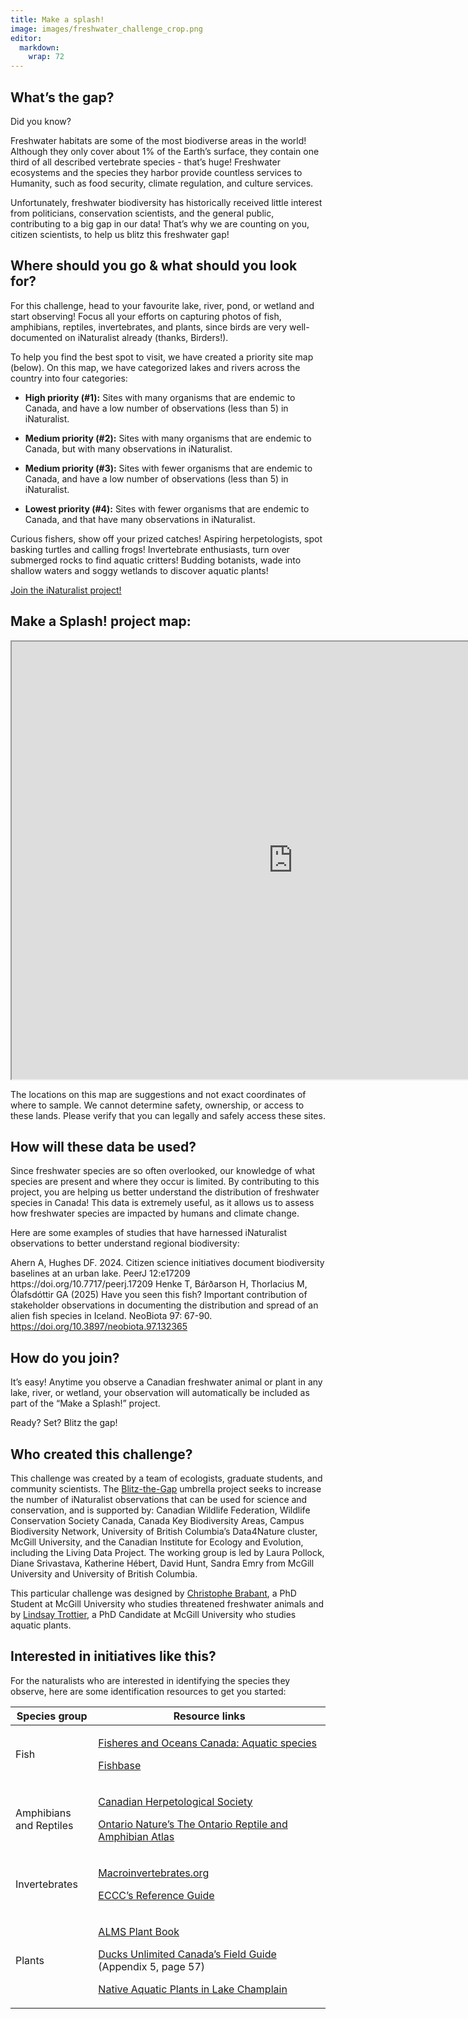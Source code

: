 ```yaml
---
title: Make a splash!
image: images/freshwater_challenge_crop.png
editor: 
  markdown: 
    wrap: 72
---
```


## What's the gap?

Did you know?

Freshwater habitats are some of the most biodiverse areas in the world!
Although they only cover about 1% of the Earth’s surface, they contain
one third of all described vertebrate species - that’s huge! Freshwater
ecosystems and the species they harbor provide countless services to
Humanity, such as food security, climate regulation, and culture
services.

Unfortunately, freshwater biodiversity has historically received little
interest from politicians, conservation scientists, and the general
public, contributing to a big gap in our data! That’s why we are
counting on you, citizen scientists, to help us blitz this freshwater
gap!

## Where should you go & what should you look for?

For this challenge, head to your favourite lake, river, pond, or wetland
and start observing! Focus all your efforts on capturing photos of fish,
amphibians, reptiles, invertebrates, and plants, since birds are very
well-documented on iNaturalist already (thanks, Birders!).

To help you find the best spot to visit, we have created a priority site
map (below). On this map, we have categorized lakes and rivers across
the country into four categories:

-   **High priority (#1):** Sites with many organisms that are endemic
    to Canada, and have a low number of observations (less than 5) in
    iNaturalist.

-   **Medium priority (#2):** Sites with many organisms that are endemic
    to Canada, but with many observations in iNaturalist.

-   **Medium priority (#3):** Sites with fewer organisms that are
    endemic to Canada, and have a low number of observations (less
    than 5) in iNaturalist.

-   **Lowest priority (#4):** Sites with fewer organisms that are
    endemic to Canada, and that have many observations in iNaturalist.

Curious fishers, show off your prized catches! Aspiring herpetologists,
spot basking turtles and calling frogs! Invertebrate enthusiasts, turn
over submerged rocks to find aquatic critters! Budding botanists, wade
into shallow waters and soggy wetlands to discover aquatic plants!

[Join the iNaturalist
project!](https://inaturalist.ca/projects/https://inaturalist.ca/projects/make-a-splash){.btn
.btn-primary .btn role="button"}

## Make a Splash! project map:

```{=html}
<iframe width="900" height="700" src="https://pollocklab.github.io/blitzthegap-freshwater/challenge_freshwater_map.html" title="Make a Splash!" data-external="1"></iframe>
```

::: callout-warning
The locations on this map are suggestions and not exact coordinates of
where to sample. We cannot determine safety, ownership, or access to
these lands. Please verify that you can legally and safely access these
sites.
:::

## **How will these data be used?**

Since freshwater species are so often overlooked, our knowledge of what
species are present and where they occur is limited. By contributing to
this project, you are helping us better understand the distribution of
freshwater species in Canada! This data is extremely useful, as it
allows us to assess how freshwater species are impacted by humans and
climate change.

Here are some examples of studies that have harnessed iNaturalist
observations to better understand regional biodiversity:

Ahern A, Hughes DF. 2024. Citizen science initiatives document
biodiversity baselines at an urban lake. PeerJ 12:e17209
https://doi.org/10.7717/peerj.17209 Henke T, Bárðarson H, Thorlacius M,
Ólafsdóttir GA (2025) Have you seen this fish? Important contribution of
stakeholder observations in documenting the distribution and spread of
an alien fish species in Iceland. NeoBiota 97: 67-90.
<https://doi.org/10.3897/neobiota.97.132365>

## **How do you join?**

It’s easy! Anytime you observe a Canadian freshwater animal or plant in
any lake, river, or wetland, your observation will automatically be
included as part of the “Make a Splash!” project.

Ready? Set? Blitz the gap!

## **Who created this challenge?**

This challenge was created by a team of ecologists, graduate students,
and community scientists. The [Blitz-the-Gap](https://blitzthegap.org/)
umbrella project seeks to increase the number of iNaturalist
observations that can be used for science and conservation, and is
supported by: Canadian Wildlife Federation, Wildlife Conservation
Society Canada, Canada Key Biodiversity Areas, Campus Biodiversity
Network, University of British Columbia’s Data4Nature cluster, McGill
University, and the Canadian Institute for Ecology and Evolution,
including the Living Data Project. The working group is led by Laura
Pollock, Diane Srivastava, Katherine Hébert, David Hunt, Sandra Emry
from McGill University and University of British Columbia.

This particular challenge was designed by [Christophe
Brabant](https://qcbs.ca/student-member/?student=3460), a PhD Student at
McGill University who studies threatened freshwater animals and by
[Lindsay
Trottier](https://www.researchgate.net/profile/Lindsay-Trottier-2), a
PhD Candidate at McGill University who studies aquatic plants.

## **Interested in initiatives like this?**

For the naturalists who are interested in identifying the species they
observe, here are some identification resources to get you started:

+----------------------------+------------------------------------------------------------------------------+
| Species group              | Resource links                                                               |
+============================+==============================================================================+
| Fish                       | [Fisheres and Oceans Canada: Aquatic                                         |
|                            | species](https://www.dfo-mpo.gc.ca/species-especes/identify-eng.html)        |
|                            |                                                                              |
|                            | [Fishbase](https://fishbase.se/keys/description.php?keycode=97)              |
+----------------------------+------------------------------------------------------------------------------+
| Amphibians and Reptiles    | [Canadian Herpetological Society](https://canadianherpetology.ca/species/)   |
|                            |                                                                              |
|                            | [Ontario Nature's The Ontario Reptile and Amphibian                          |
|                            | Atlas](h                                                                     |
|                            | ttps://catalog.ontarionature.org/ontario-reptile-and-amphibian-atlas/page/1) |
+----------------------------+------------------------------------------------------------------------------+
| Invertebrates              | [Macroinvertebrates.org](https://www.macroinvertebrates.org/key)             |
|                            |                                                                              |
|                            | [ECCC's Reference                                                            |
|                            | Guide](https://www.canada.ca/content/dam/ecc                                 |
|                            | c/documents/pdf/science-technology/cabin/050_TaxonomicGroupsRefGuide_EN.pdf) |
+----------------------------+------------------------------------------------------------------------------+
| Plants                     | [ALMS Plant                                                                  |
|                            | Book](https://alms.ca/wp-content/uploads/2020/07/ALMS-Plant-Book-2020.pdf)   |
|                            |                                                                              |
|                            | [Ducks Unlimited Canada's Field                                              |
|                            | Guide](https://www.ducks.ca/assets/2014/12/field-guide-low-res.pdf)          |
|                            | (Appendix 5, page 57)                                                        |
|                            |                                                                              |
|                            | [Native Aquatic Plants in Lake                                               |
|                            | Champlain](https                                                             |
|                            | ://www.lakechamplaincommittee.org/fileadmin/files/Photo%20Archive/Learn/Nati |
|                            | ve_Aquatic_Plants_files/LCC_Native_Aquatic_Plant_ID_Cards_-_Web_Version.pdf) |
+----------------------------+------------------------------------------------------------------------------+

